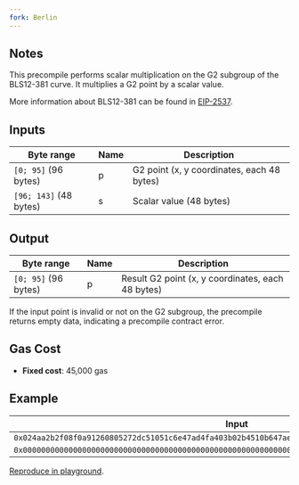 ```yaml
---
fork: Berlin
---
```


## Notes

This precompile performs scalar multiplication on the G2 subgroup of the BLS12-381 curve. It multiplies a G2 point by a scalar value.

More information about BLS12-381 can be found in [EIP-2537](https://eips.ethereum.org/EIPS/eip-2537).

## Inputs

| Byte range | Name | Description |
|------------|------|-------------|
| `[0; 95]` (96 bytes) | p | G2 point (x, y coordinates, each 48 bytes) |
| `[96; 143]` (48 bytes) | s | Scalar value (48 bytes) |

## Output

| Byte range | Name | Description |
|------------|------|-------------|
| `[0; 95]` (96 bytes) | p | Result G2 point (x, y coordinates, each 48 bytes) |

If the input point is invalid or not on the G2 subgroup, the precompile returns empty data, indicating a precompile contract error.

## Gas Cost

- **Fixed cost**: 45,000 gas

## Example

| Input | Output |
|-------|--------|
| `0x024aa2b2f08f0a91260805272dc51051c6e47ad4fa403b02b4510b647ae3d1770bac0326a805bbefd48056c8c121bdb8` | `0x13e02b6052719f607dacd3a088274f65596bd0d09920b61ab5da61bbdc7f5049334cf11213945d57e5ac7d055d042b7e` |
| `0x0000000000000000000000000000000000000000000000000000000000000002` | `0x0606c4a02ea734cc32acd2b02bc28b99cb3e287e85a763af267492ab572e99ab3f370d275cec1da1aaa9075ff05f79be` |

[Reproduce in playground](/playground?unit=Wei&codeType=Mnemonic&code='jFirsNplace_parameters%20in%20memoryZ024aa2b2f08f0a91260805272dc51051c6e47ad4fa403b02b4510b647ae3d1770bac0326a805bbefd48056c8c121bdb8wpY~Y~0000000000000000000000000000000000000000000000000000000000000002wsY~YqqjDo_call~96JSizeX144JOffsetX8VSize~VOffset~15waddressW4QFFFFFFFFwgasqSTATICCALLqqjPut_resulNalonKon_stackqPOPX96qMLOAD'~W15%20w%20jq%5Cnj%2F%2F%20_%20thKZW96QY0qMSTOREX~0xWqPUSHV0wargsQ%200xNt%20Ke%20Jwret%01JKNQVWXYZ_jqw~_).
